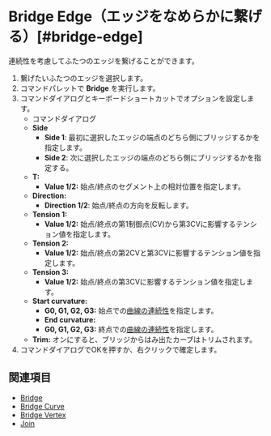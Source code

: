 
# Bridge Edge（エッジをなめらかに繋げる）[#bridge-edge]

<Reference shortcut="" command="Bridge Edge" button="" />

連続性を考慮してふたつのエッジを繋げることができます。

1. 繋げたいふたつのエッジを選択します。
2. コマンドパレットで **Bridge** を実行します。
3. コマンドダイアログとキーボードショートカットでオプションを設定します。
     - <Kst>コマンドダイアログ</Kst>
     - **Side** 
          - **Side 1**: 最初に選択したエッジの端点のどちら側にブリッジするかを指定します。
          - **Side 2**: 次に選択したエッジの端点のどちら側にブリッジするかを指定する。
     - **T:**
          - **Value 1/2:** 始点/終点のセグメント上の相対位置を指定します。
     - **Direction:** 
          - **Direction 1/2**: 始点/終点の方向を反転します。
     - **Tension 1:**
          - **Value 1/2:** 始点/終点の第1制御点(CV)から第3CVに影響するテンション値を指定します。
     - **Tension 2:**
          - **Value 1/2:** 始点/終点の第2CVと第3CVに影響するテンション値を指定します。
     - **Tension 3:**
          - **Value 1/2:** 始点/終点の第3CVに影響するテンション値を指定します。
     - **Start curvature:**
          - **G0, G1, G2, G3:** 始点での[曲線の連続性](../cad-essentials/continuity-curve-and-surface)を指定します。
          - **End curvature:**
          - **G0, G1, G2, G3:** 終点での[曲線の連続性](../cad-essentials/continuity-curve-and-surface)を指定します。
     -  **Trim:** オンにすると、ブリッジからはみ出たカーブはトリムされます。
4. コマンドダイアログでOKを押すか、右クリックで確定します。

<VideoPlayer fileName="bridge-edge"/>

## 関連項目
- [Bridge](./bridge)
- [Bridge Curve](./bridge-curve)
- [Bridge Vertex](./bridge-vertex)
- [Join](./join)